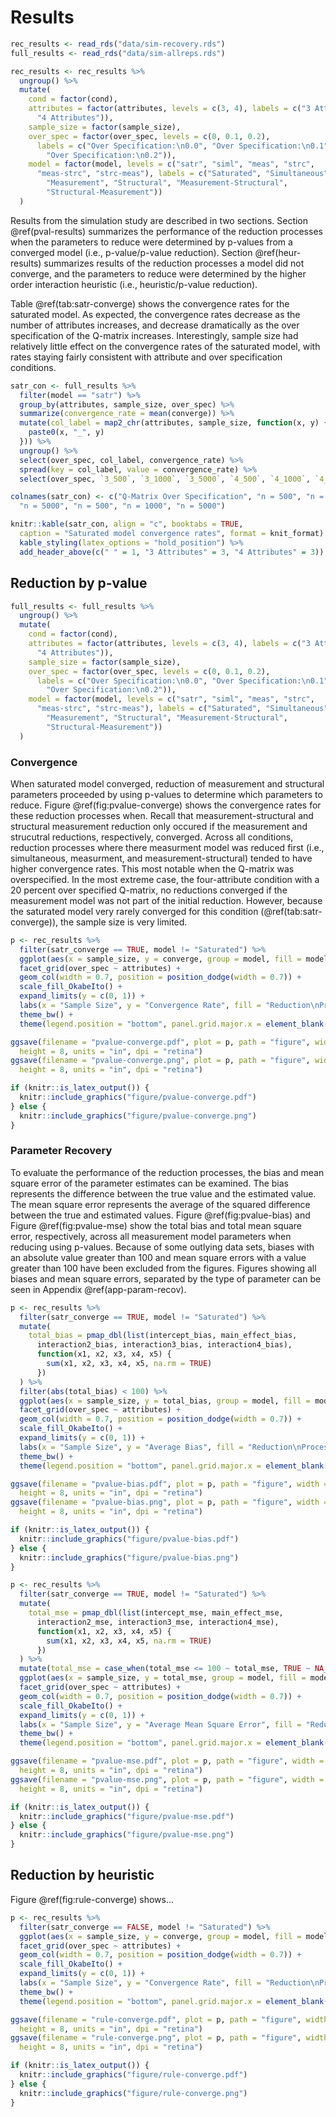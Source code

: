 # Results

```r
rec_results <- read_rds("data/sim-recovery.rds")
full_results <- read_rds("data/sim-allreps.rds")

rec_results <- rec_results %>%
  ungroup() %>%
  mutate(
    cond = factor(cond),
    attributes = factor(attributes, levels = c(3, 4), labels = c("3 Attributes",
      "4 Attributes")),
    sample_size = factor(sample_size),
    over_spec = factor(over_spec, levels = c(0, 0.1, 0.2),
      labels = c("Over Specification:\n0.0", "Over Specification:\n0.1",
        "Over Specification:\n0.2")),
    model = factor(model, levels = c("satr", "siml", "meas", "strc",
      "meas-strc", "strc-meas"), labels = c("Saturated", "Simultaneous",
        "Measurement", "Structural", "Measurement-Structural",
        "Structural-Measurement"))
  )
```

Results from the simulation study are described in two sections. Section \@ref(pval-results) summarizes the performance of the reduction processes when the parameters to reduce were determined by p-values from a converged model (i.e., p-value/p-value reduction). Section \@ref(heur-results) summarizes results of the reduction processes a model did not converge, and the parameters to reduce were determined by the higher order interaction heuristic (i.e., heuristic/p-value reduction).

Table \@ref(tab:satr-converge) shows the convergence rates for the saturated model. As expected, the convergence rates decrease as the number of attributes increases, and decrease dramatically as the over specification of the Q-matrix increases. Interestingly, sample size had relatively little effect on the convergence rates of the saturated model, with rates staying fairly consistent with attribute and over specification conditions.

```r
satr_con <- full_results %>%
  filter(model == "satr") %>%
  group_by(attributes, sample_size, over_spec) %>%
  summarize(convergence_rate = mean(converge)) %>%
  mutate(col_label = map2_chr(attributes, sample_size, function(x, y) {
    paste0(x, "_", y)
  })) %>%
  ungroup() %>%
  select(over_spec, col_label, convergence_rate) %>%
  spread(key = col_label, value = convergence_rate) %>%
  select(over_spec, `3_500`, `3_1000`, `3_5000`, `4_500`, `4_1000`, `4_5000`)

colnames(satr_con) <- c("Q-Matrix Over Specification", "n = 500", "n = 1000",
  "n = 5000", "n = 500", "n = 1000", "n = 5000")

knitr::kable(satr_con, align = "c", booktabs = TRUE,
  caption = "Saturated model convergence rates", format = knit_format) %>%
  kable_styling(latex_options = "hold_position") %>%
  add_header_above(c(" " = 1, "3 Attributes" = 3, "4 Attributes" = 3))
```

## Reduction by p-value {#pval-results}

```r
full_results <- full_results %>%
  ungroup() %>%
  mutate(
    cond = factor(cond),
    attributes = factor(attributes, levels = c(3, 4), labels = c("3 Attributes",
      "4 Attributes")),
    sample_size = factor(sample_size),
    over_spec = factor(over_spec, levels = c(0, 0.1, 0.2),
      labels = c("Over Specification:\n0.0", "Over Specification:\n0.1",
        "Over Specification:\n0.2")),
    model = factor(model, levels = c("satr", "siml", "meas", "strc",
      "meas-strc", "strc-meas"), labels = c("Saturated", "Simultaneous",
        "Measurement", "Structural", "Measurement-Structural",
        "Structural-Measurement"))
  )
```


### Convergence

When saturated model converged, reduction of measurement and structural parameters proceeded by using p-values to determine which parameters to reduce. Figure \@ref(fig:pvalue-converge) shows the convergence rates for these reduction processes when. Recall that measurement-structural and structural measurement reduction only occured if the measurement and strucutral reductions, respectively, converged. Across all conditions, reduction processes where there measurment model was reduced first (i.e., simultaneous, measurment, and measurement-structural) tended to have higher convergence rates. This most notable when the Q-matrix was overspecified. In the most extreme case, the four-attribute condition with a 20 percent over specified Q-matrix, no reductions converged if the measurement model was not part of the initial reduction. However, because the saturated model very rarely converged for this condition (\@ref(tab:satr-converge)), the sample size is very limited.

```r
p <- rec_results %>% 
  filter(satr_converge == TRUE, model != "Saturated") %>%
  ggplot(aes(x = sample_size, y = converge, group = model, fill = model)) +
  facet_grid(over_spec ~ attributes) +
  geom_col(width = 0.7, position = position_dodge(width = 0.7)) +
  scale_fill_OkabeIto() +
  expand_limits(y = c(0, 1)) +
  labs(x = "Sample Size", y = "Convergence Rate", fill = "Reduction\nProcess") +
  theme_bw() +
  theme(legend.position = "bottom", panel.grid.major.x = element_blank())

ggsave(filename = "pvalue-converge.pdf", plot = p, path = "figure", width = 8,
  height = 8, units = "in", dpi = "retina")
ggsave(filename = "pvalue-converge.png", plot = p, path = "figure", width = 8,
  height = 8, units = "in", dpi = "retina")

if (knitr::is_latex_output()) {
  knitr::include_graphics("figure/pvalue-converge.pdf")
} else {
  knitr::include_graphics("figure/pvalue-converge.png")
}
```

### Parameter Recovery

To evaluate the performance of the reduction processes, the bias and mean square error of the parameter estimates can be examined. The bias represents the difference between the true value and the estimated value. The mean square error represents the average of the squared difference between the true and estimated values. Figure \@ref(fig:pvalue-bias) and Figure \@ref(fig:pvalue-mse) show the total bias and total mean square error, respectively, across all measurement model parameters when reducing using p-values. Because of some outlying data sets, biases with an absolute value greater than 100 and mean square errors with a value greater than 100 have been excluded from the figures. Figures showing all biases and mean square errors, separated by the type of parameter can be seen in Appendix \@ref(app-param-recov).

```r
p <- rec_results %>% 
  filter(satr_converge == TRUE, model != "Saturated") %>%
  mutate(
    total_bias = pmap_dbl(list(intercept_bias, main_effect_bias,
      interaction2_bias, interaction3_bias, interaction4_bias),
      function(x1, x2, x3, x4, x5) {
        sum(x1, x2, x3, x4, x5, na.rm = TRUE)
      })
  ) %>%
  filter(abs(total_bias) < 100) %>%
  ggplot(aes(x = sample_size, y = total_bias, group = model, fill = model)) +
  facet_grid(over_spec ~ attributes) +
  geom_col(width = 0.7, position = position_dodge(width = 0.7)) +
  scale_fill_OkabeIto() +
  expand_limits(y = c(0, 1)) +
  labs(x = "Sample Size", y = "Average Bias", fill = "Reduction\nProcess") +
  theme_bw() +
  theme(legend.position = "bottom", panel.grid.major.x = element_blank())

ggsave(filename = "pvalue-bias.pdf", plot = p, path = "figure", width = 8,
  height = 8, units = "in", dpi = "retina")
ggsave(filename = "pvalue-bias.png", plot = p, path = "figure", width = 8,
  height = 8, units = "in", dpi = "retina")

if (knitr::is_latex_output()) {
  knitr::include_graphics("figure/pvalue-bias.pdf")
} else {
  knitr::include_graphics("figure/pvalue-bias.png")
}
```

```r
p <- rec_results %>% 
  filter(satr_converge == TRUE, model != "Saturated") %>%
  mutate(
    total_mse = pmap_dbl(list(intercept_mse, main_effect_mse,
      interaction2_mse, interaction3_mse, interaction4_mse),
      function(x1, x2, x3, x4, x5) {
        sum(x1, x2, x3, x4, x5, na.rm = TRUE)
      })
  ) %>%
  mutate(total_mse = case_when(total_mse <= 100 ~ total_mse, TRUE ~ NA_real_)) %>%
  ggplot(aes(x = sample_size, y = total_mse, group = model, fill = model)) +
  facet_grid(over_spec ~ attributes) +
  geom_col(width = 0.7, position = position_dodge(width = 0.7)) +
  scale_fill_OkabeIto() +
  expand_limits(y = c(0, 1)) +
  labs(x = "Sample Size", y = "Average Mean Square Error", fill = "Reduction\nProcess") +
  theme_bw() +
  theme(legend.position = "bottom", panel.grid.major.x = element_blank())

ggsave(filename = "pvalue-mse.pdf", plot = p, path = "figure", width = 8,
  height = 8, units = "in", dpi = "retina")
ggsave(filename = "pvalue-mse.png", plot = p, path = "figure", width = 8,
  height = 8, units = "in", dpi = "retina")

if (knitr::is_latex_output()) {
  knitr::include_graphics("figure/pvalue-mse.pdf")
} else {
  knitr::include_graphics("figure/pvalue-mse.png")
}
```



## Reduction by heuristic {#heur-results}

Figure \@ref(fig:rule-converge) shows...

```r
p <- rec_results %>% 
  filter(satr_converge == FALSE, model != "Saturated") %>%
  ggplot(aes(x = sample_size, y = converge, group = model, fill = model)) +
  facet_grid(over_spec ~ attributes) +
  geom_col(width = 0.7, position = position_dodge(width = 0.7)) +
  scale_fill_OkabeIto() +
  expand_limits(y = c(0, 1)) +
  labs(x = "Sample Size", y = "Convergence Rate", fill = "Reduction\nProcess") +
  theme_bw() +
  theme(legend.position = "bottom", panel.grid.major.x = element_blank())

ggsave(filename = "rule-converge.pdf", plot = p, path = "figure", width = 8,
  height = 8, units = "in", dpi = "retina")
ggsave(filename = "rule-converge.png", plot = p, path = "figure", width = 8,
  height = 8, units = "in", dpi = "retina")

if (knitr::is_latex_output()) {
  knitr::include_graphics("figure/rule-converge.pdf")
} else {
  knitr::include_graphics("figure/rule-converge.png")
}
```

